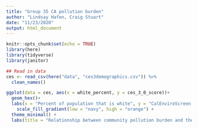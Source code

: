 ```yaml
---
title: "Group 35 CA pollution burden"
author: "Lindsay Hafen, Craig Stuart"
date: "11/23/2020"
output: html_document
---
```


```r
knitr::opts_chunk$set(echo = TRUE)
library(here)
library(tidyverse)
library(janitor)
```

```r
## Read in data
ces <- read_csv(here("data", "ces3demographics.csv")) %>% 
  clean_names()
```

```r
ggplot(data = ces, aes(x = white_percent, y = ces_3_0_score))+
  geom_hex()+
  labs(x = "Percent of population that is white", y = "CalEnviroScreen 3.0 score") +
    scale_fill_gradient(low = "navy", high = "orange") +
  theme_minimal() +
  labs(title = "Relationship between community pollution burden and the percent of the community that is white")
```




